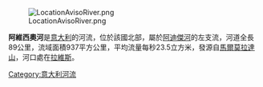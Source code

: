 [[Image:LocationAvisoRiver.png|right]]

'''阿維西奧河'''是[[意大利|意大利]]的河流，位於該國北部，屬於[[阿迪傑河|阿迪傑河]]的左支流，河道全長89公里，流域面積937平方公里，平均流量每秒23.5立方米，發源自[[馬爾莫拉達山|馬爾莫拉達山]]，河口處在[[拉維斯|拉維斯]]。

{{coord|46|07|N|11|05|E|display=title|region:IT_type:river_source:GNS-enwiki}}

{{Authority control}}
{{Italy-geo-stub}}
[[Category:意大利河流|Category:意大利河流]]